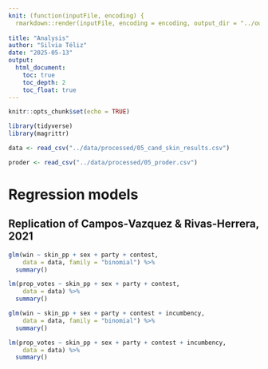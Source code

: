 ```yaml
---
knit: (function(inputFile, encoding) {
  rmarkdown::render(inputFile, encoding = encoding, output_dir = "../output") })
  
title: "Analysis"
author: "Silvia Téliz"
date: "2025-05-13"
output:
  html_document:
    toc: true
    toc_depth: 2      
    toc_float: true
---
```


```r
knitr::opts_chunk$set(echo = TRUE)
```

```r
library(tidyverse)
library(magrittr)
```

```r
data <- read_csv("../data/processed/05_cand_skin_results.csv")

proder <- read_csv("../data/processed/05_proder.csv")
```

# Regression models

## Replication of Campos‐Vazquez & Rivas‐Herrera, 2021

```r
glm(win ~ skin_pp + sex + party + contest,
    data = data, family = "binomial") %>%
  summary()

lm(prop_votes ~ skin_pp + sex + party + contest,
    data = data) %>%
  summary()
```


```r
glm(win ~ skin_pp + sex + party + contest + incumbency,
    data = data, family = "binomial") %>%
  summary()

lm(prop_votes ~ skin_pp + sex + party + contest + incumbency,
    data = data) %>%
  summary()

```





